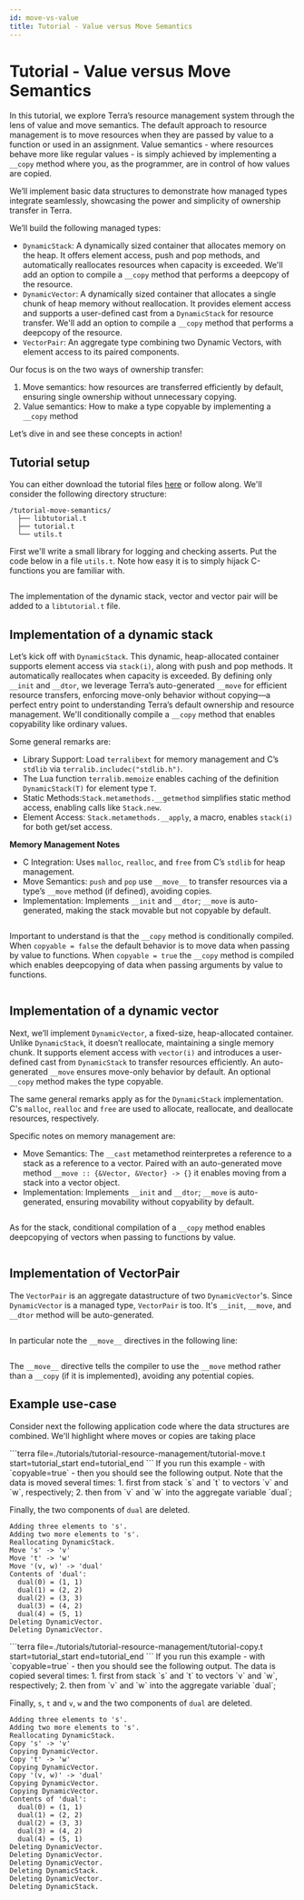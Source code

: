 ```yaml
---
id: move-vs-value
title: Tutorial - Value versus Move Semantics
---
```




# Tutorial - Value versus Move Semantics
In this tutorial, we explore Terra’s resource management system through the lens of value and move semantics. The default approach to resource management is to move resources when they are passed by value to a function or used in an assignment. Value semantics - where resources behave more like regular values - is simply achieved by implementing a `__copy` method where you, as the programmer, are in control of how values are copied.

We’ll implement basic data structures to demonstrate how managed types integrate seamlessly, showcasing the power and simplicity of ownership transfer in Terra.

We’ll build the following managed types:

* `DynamicStack`: A dynamically sized container that allocates memory on the heap. It offers element access, push and pop methods, and automatically reallocates resources when capacity is exceeded. We'll add an option to compile a `__copy` method that performs a deepcopy of the resource.
* `DynamicVector`: A dynamically sized container that allocates a single chunk of heap memory without reallocation. It provides element access and supports a user-defined cast from a `DynamicStack` for resource transfer. We'll add an option to compile a `__copy` method that performs a deepcopy of the resource.
* `VectorPair`: An aggregate type combining two Dynamic Vectors, with element access to its paired components.

Our focus is on the two ways of ownership transfer: 
1. Move semantics: how resources are transferred efficiently by default, ensuring single ownership without unnecessary copying. 
2. Value semantics: How to make a type copyable by implementing a `__copy` method

Let’s dive in and see these concepts in action!

## Tutorial setup
You can either download the tutorial files [here](https://github.com/simkinetic/tutorial-resource-management.git) or follow along. We'll consider the following directory structure:
```plaintext
/tutorial-move-semantics/
  ├── libtutorial.t
  ├── tutorial.t
  └── utils.t
```
First we'll write a small library for logging and checking asserts. Put the code below in a file `utils.t`. Note how easy it is to simply hijack C-functions you are familiar with.

```terra file=./tutorials/tutorial-resource-management/utils.t start=utils_start end=utils_end
```
The implementation of the dynamic stack, vector and vector pair will be added to a `libtutorial.t` file.

## Implementation of a dynamic stack
Let’s kick off with `DynamicStack`. This dynamic, heap-allocated container supports element access via `stack(i)`, along with push and pop methods. It automatically reallocates when capacity is exceeded. By defining only `__init` and `__dtor`, we leverage Terra’s auto-generated `__move` for efficient resource transfers, enforcing move-only behavior without copying—a perfect entry point to understanding Terra’s default ownership and resource management. We'll conditionally compile a `__copy` method that enables copyability like ordinary values.

Some general remarks are:
* Library Support: Load `terralibext` for memory management and C’s `stdlib` via    `terralib.includec("stdlib.h")`.
* The Lua function `terralib.memoize` enables caching of the definition `DynamicStack(T)` for element type `T`.
* Static Methods:`Stack.metamethods.__getmethod` simplifies static method access, enabling calls like `Stack.new`.
* Element Access: `Stack.metamethods.__apply`, a macro, enables `stack(i)` for both get/set access.

**Memory Management Notes**
* C Integration: Uses `malloc`, `realloc`, and `free` from C’s `stdlib` for heap management.
* Move Semantics: `push` and `pop` use `__move__` to transfer resources via a type’s `__move` method (if defined), avoiding copies.
* Implementation: Implements `__init` and `__dtor`; `__move` is auto-generated, making the stack movable but not copyable by default.

```terra file=./tutorials/tutorial-resource-management/libtutorial.t start=dynamic_stack_start end=dynamic_stack_end
```

Important to understand is that the `__copy` method is conditionally compiled. When `copyable = false` the default behavior is to move data when passing by value to functions. When `copyable = true` the `__copy` method is compiled which enables deepcopying of data when passing arguments by value to functions.
```terra file=./tutorials/tutorial-resource-management/libtutorial.t start=stack_copy_start end=stack_copy_end
```

## Implementation of a dynamic vector
Next, we’ll implement `DynamicVector`, a fixed-size, heap-allocated container. Unlike `DynamicStack`, it doesn’t reallocate, maintaining a single memory chunk. It supports element access with `vector(i)` and introduces a user-defined cast from `DynamicStack` to transfer resources efficiently. An auto-generated `__move` ensures move-only behavior by default. An optional `__copy` method makes the type copyable. 

The same general remarks apply as for the `DynamicStack` implementation. C's `malloc`, `realloc` and `free` are used to allocate, reallocate, and deallocate resources, respectively.

Specific notes on memory management are:
* Move Semantics: The `__cast` metamethod reinterpretes a reference to a stack as a reference to a vector. Paired with an auto-generated move method `__move :: {&Vector, &Vector} -> {}` it enables moving from a stack into a vector object.
* Implementation: Implements `__init` and `__dtor`; `__move` is auto-generated, ensuring movability without copyability by default.

```terra file=./tutorials/tutorial-resource-management/libtutorial.t start=dynamic_vector_start end=dynamic_vector_end
```

As for the stack, conditional compilation of a `__copy` method enables deepcopying of vectors when passing to functions by value.
```terra file=./tutorials/tutorial-resource-management/libtutorial.t start=vector_copy_start end=vector_copy_end
```

## Implementation of VectorPair
The `VectorPair` is an aggregate datastructure of two `DynamicVector`'s. Since `DynamicVector` is a managed type, `VectorPair` is too. It's `__init`, `__move`, and `__dtor` method will be auto-generated.

```terra file=./tutorials/tutorial-resource-management/libtutorial.t start=dynamic_vector_pair_start end=dynamic_vector_pair_end
```

In particular note the `__move__` directives in the following line:
```terra file=./tutorials/tutorial-resource-management/libtutorial.t start=pair_new_start end=pair_new_end
```
The `__move__` directive tells the compiler to use the `__move` method rather than a `__copy` (if it is implemented), avoiding any potential copies.

## Example use-case
Consider next the following application code where the data structures are combined. We'll highlight where moves or copies are taking place

<CodeColumns>
  <CodeColumn title="Move-semantics">
```terra file=./tutorials/tutorial-resource-management/tutorial-move.t start=tutorial_start end=tutorial_end
```
If you run this example - with `copyable=true` - then you should see the following output. Note that the data is moved several times:
1. first from stack `s` and `t` to vectors `v` and `w`, respectively;
2. then from `v` and `w` into the aggregate variable `dual`;

Finally, the two components of `dual` are deleted.

```
Adding three elements to 's'.
Adding two more elements to 's'.
Reallocating DynamicStack.
Move 's' -> 'v'
Move 't' -> 'w'
Move '(v, w)' -> 'dual'
Contents of 'dual':
  dual(0) = (1, 1)
  dual(1) = (2, 2)
  dual(2) = (3, 3)
  dual(3) = (4, 2)
  dual(4) = (5, 1)
Deleting DynamicVector.
Deleting DynamicVector.
```
  </CodeColumn> 
  <CodeColumn title="Value-semantics"> 
```terra file=./tutorials/tutorial-resource-management/tutorial-copy.t start=tutorial_start end=tutorial_end
```
If you run this example - with `copyable=true` - then you should see the following output. The data is copied several times:
1. first from stack `s` and `t` to vectors `v` and `w`, respectively;
2. then from `v` and `w` into the aggregate variable `dual`;

Finally, `s`, `t` and `v`, `w` and the two components of `dual` are deleted. 
```
Adding three elements to 's'.
Adding two more elements to 's'.
Reallocating DynamicStack.
Copy 's' -> 'v'
Copying DynamicVector.
Copy 't' -> 'w'
Copying DynamicVector.
Copy '(v, w)' -> 'dual'
Copying DynamicVector.
Copying DynamicVector.
Contents of 'dual':
  dual(0) = (1, 1)
  dual(1) = (2, 2)
  dual(2) = (3, 3)
  dual(3) = (4, 2)
  dual(4) = (5, 1)
Deleting DynamicVector.
Deleting DynamicVector.
Deleting DynamicVector.
Deleting DynamicStack.
Deleting DynamicVector.
Deleting DynamicStack.
```
  </CodeColumn> 
</CodeColumns>